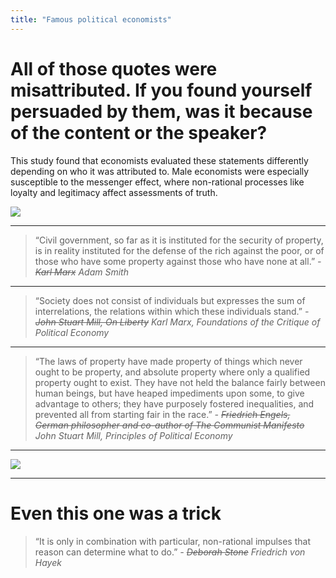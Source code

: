```yaml
---
title: "Famous political economists"
---
```


# All of those quotes were misattributed. If you found yourself persuaded by them, was it because of the content or the speaker? 

This study found that economists evaluated these statements differently depending on who it was attributed to. Male economists were especially susceptible to the messenger effect, where non-rational processes like loyalty and legitimacy affect assessments of truth.

<!--background-image: url(economists_abstract.png)
background-size: cover-->

![](figs/economists_abstract.png)

---

> “Civil government, so far as it is instituted for the security of property, is in reality instituted for the defense of the rich against the poor, or of those who have some property against those who have none at all.” *- ~~Karl Marx~~ Adam Smith*

---

> "Society does not consist of individuals but expresses the sum of interrelations, the relations within which these individuals stand." *- ~~John Stuart Mill,  On Liberty~~ Karl Marx, Foundations of the Critique of Political Economy*

---

> "The laws of property have made property of things which never ought to be property, and absolute property where only a qualified property ought to exist. They have not held the balance fairly between human beings, but have heaped impediments upon some, to give advantage to others; they have purposely fostered inequalities, and prevented all from starting fair in the race." *- ~~Friedrich Engels, German philosopher and co-author of The Communist Manifesto~~ John Stuart Mill, Principles of Political Economy*



---

<!--background-image: url(economists.png)
background-size: cover-->

![](figs/economists.png)

---

# Even this one was a trick

> "It is only in combination with particular, non-rational impulses that reason can determine what to do.” *- ~~Deborah Stone~~ Friedrich von Hayek*